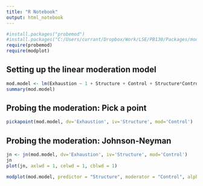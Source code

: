 ```yaml
---
title: "R Notebook"
output: html_notebook
---
```


```r
#install.packages("probemod")
#install.packages("C:/Users/currant/Dropbox/Work/LSE/PB130/Packages/modplot_0.1.0.tar.gz", repos = NULL, type = "source")
require(probemod)
require(modplot)
```


## Setting up the linear moderation model

```r
mod.model <- lm(Exhaustion ~ 1 + Structure + Control + Structure*Control, data=employee)
summary(mod.model)
```

## Probing the moderation: Pick a point

```r
pickapoint(mod.model, dv='Exhaustion', iv='Structure', mod='Control')
```

## Probing the moderation: Johnson-Neyman

```r
jn <- jn(mod.model, dv='Exhaustion', iv='Structure', mod='Control')
jn
plot(jn, axlwd = 1, celwd = 1, cblwd = 1)
```


```r
modplot(mod.model, predictor = "Structure", moderator = "Control", alpha = .05, jn = T) 
```

